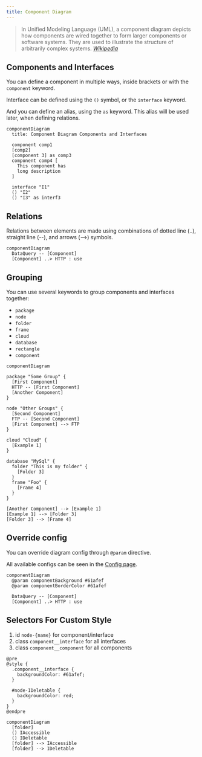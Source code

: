```yaml
---
title: Component Diagram
---
```


> In Unified Modeling Language (UML), a component diagram depicts how components are wired together to form larger components or software systems. They are used to illustrate the structure of arbitrarily complex systems.
> <cite><a href="https://en.wikipedia.org/wiki/Component_diagram">Wikipedia</a></cite>

## Components and Interfaces

You can define a component in multiple ways, inside brackets or with the `component` keyword.

Interface can be defined using the `()` symbol, or the `interface` keyword.

And you can define an alias, using the `as` keyword. This alias will be used later, when defining relations.

```pintora play
componentDiagram
  title: Component Diagram Components and Interfaces

  component comp1
  [comp2]
  [component 3] as comp3
  component comp4 [
    This component has
    long description
  ]

  interface "I1"
  () "I2"
  () "I3" as interf3
```

## Relations

Relations between elements are made using combinations of dotted line (..), straight line (--), and arrows (-->) symbols.

```pintora play
componentDiagram
  DataQuery -- [Component]
  [Component] ..> HTTP : use
```

## Grouping

You can use several keywords to group components and interfaces together:
- `package`
- `node`
- `folder`
- `frame`
- `cloud`
- `database`
- `rectangle`
- `component`

```pintora play
componentDiagram

package "Some Group" {
  [First Component]
  HTTP -- [First Component]
  [Another Component]
}

node "Other Groups" {
  [Second Component]
  FTP -- [Second Component]
  [First Component] --> FTP
}

cloud "Cloud" {
  [Example 1]
}

database "MySql" {
  folder "This is my folder" {
    [Folder 3]
  }
  frame "Foo" {
    [Frame 4]
  }
}

[Another Component] --> [Example 1]
[Example 1] --> [Folder 3]
[Folder 3] --> [Frame 4]
```

## Override config

You can override diagram config through `@param` directive.

All available configs can be seen in the [Config page](../configuration/config.md#component).

```pintora play
componentDiagram
  @param componentBackground #61afef
  @param componentBorderColor #61afef

  DataQuery -- [Component]
  [Component] ..> HTTP : use
```

## Selectors For Custom Style

1. id `node-{name}` for component/interface
1. class `component__interface` for all interfaces
1. class `component__component` for all components

```pintora play
@pre
@style {
  .component__interface {
    backgroundColor: #61afef;
  }

  #node-IDeletable {
    backgroundColor: red;
  }
}
@endpre

componentDiagram
  [folder]
  () IAccessible
  () IDeletable
  [folder] --> IAccessible
  [folder] --> IDeletable
```
